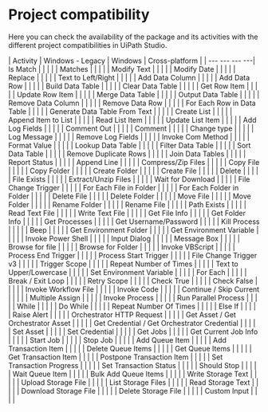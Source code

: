 ﻿# Project compatibility

Here you can check the availability of the package and its activities with the different project compatibilities in UiPath Studio.


| Activity | Windows - Legacy | Windows | Cross-platform |
| --- --- --- ---| Is Match |  |  |  |
| Matches |  |  |  |
| Modify Text |  |  |  |
| Modify Date |  |  |  |
| Replace |  |  |  |
| Text to Left/Right |  |  |  |
| Add Data Column |  |  |  |
| Add Data Row |  |  |  |
| Build Data Table |  |  |  |
| Clear Data Table |  |  |  |
| Get Row Item |  |  |  |
| Update Row Item |  |  |  |
| Merge Data Table |  |  |  |
| Output Data Table |  |  |  |
| Remove Data Column |  |  |  |
| Remove Data Row |  |  |  |
| For Each Row in Data Table |  |  |  |
| Generate Data Table From Text |  |  |  |
| Create List |  |  |  |
| Append Item to List |  |  |  |
| Read List Item |  |  |  |
| Update List Item |  |  |  |
| Add Log Fields |  |  |  |
| Comment Out |  |  |  |
| Comment |  |  |  |
| Change type |  |  |  |
| Log Message |  |  |  |
| Remove Log Fields |  |  |  |
| Invoke Com Method |  |  |  |
| Format Value |  |  |  |
| Lookup Data Table |  |  |  |
| Filter Data Table |  |  |  |
| Sort Data Table |  |  |  |
| Remove Duplicate Rows |  |  |  |
| Join Data Tables |  |  |  |
| Report Status |  |  |  |
| Append Line |  |  |  |
| Compress/Zip Files |  |  |  |
| Copy File |  |  |  |
| Copy Folder |  |  |  |
| Create Folder |  |  |  |
| Create File |  |  |  |
| Delete |  |  |  |
| File Exists |  |  |  |
| Extract/Unzip Files |  |  |  |
| Wait for Download |  |  |  |
| File Change Trigger |  |  |  |
| For Each File in Folder |  |  |  |
| For Each Folder in Folder |  |  |  |
| Delete File |  |  |  |
| Delete Folder |  |  |  |
| Move File |  |  |  |
| Move Folder |  |  |  |
| Rename Folder |  |  |  |
| Rename File |  |  |  |
| Path Exists |  |  |  |
| Read Text File |  |  |  |
| Write Text File |  |  |  |
| Get File Info |  |  |  |
| Get Folder Info |  |  |  |
| Get Processes |  |  |  |
| Get Username/Password |  |  |  |
| Kill Process |  |  |  |
| Beep |  |  |  |
| Get Environment Folder |  |  |  |
| Get Environment Variable |  |  |  |
| Invoke Power Shell |  |  |  |
| Input Dialog |  |  |  |
| Message Box |  |  |  |
| Browse for file |  |  |  |
| Browse for Folder |  |  |  |
| Invoke VBScript |  |  |  |
| Process End Trigger |  |  |  |
| Process Start Trigger |  |  |  |
| File Change Trigger v3 |  |  |  |
| Trigger Scope |  |  |  |
| Repeat Number of Times |  |  |  |
| Text to Upper/Lowercase |  |  |  |
| Set Environment Variable |  |  |  |
| For Each |  |  |  |
| Break / Exit Loop |  |  |  |
| Retry Scope |  |  |  |
| Check True |  |  |  |
| Check False |  |  |  |
| Invoke Workflow File |  |  |  |
| Invoke Code |  |  |  |
| Continue / Skip Current |  |  |  |
| Multiple Assign |  |  |  |
| Invoke Process |  |  |  |
| Run Parallel Process |  |  |  |
| While |  |  |  |
| Do While |  |  |  |
| Repeat Number Of Times |  |  |  |
| Else If |  |  |  |
| Raise Alert |  |  |  |
| Orchestrator HTTP Request |  |  |  |
| Get Asset / Get Orchestrator Asset |  |  |  |
| Get Credential / Get Orchestrator Credential |  |  |  |
| Set Asset |  |  |  |
| Set Credential |  |  |  |
| Get Jobs |  |  |  |
| Get Current Job Info |  |  |  |
| Start Job |  |  |  |
| Stop Job |  |  |  |
| Add Queue Item |  |  |  |
| Add Transaction Item |  |  |  |
| Delete Queue Items |  |  |  |
| Get Queue Items |  |  |  |
| Get Transaction Item |  |  |  |
| Postpone Transaction Item |  |  |  |
| Set Transaction Progress |  |  |  |
| Set Transaction Status |  |  |  |
| Should Stop |  |  |  |
| Wait Queue Item |  |  |  |
| Bulk Add Queue Items |  |  |  |
| Write Storage Text |  |  |  |
| Upload Storage File |  |  |  |
| List Storage Files |  |  |  |
| Read Storage Text |  |  |  |
| Download Storage File |  |  |  |
| Delete Storage File |  |  |  |
| Custom Input |  |  |  |
